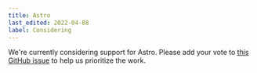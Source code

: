 ```yaml
---
title: Astro
last_edited: 2022-04-08
label: Considering
---
```


We're currently considering support for Astro. Please add your vote to [this GitHub issue](https://github.com/contentlayerdev/contentlayer/issues/171) to help us prioritize the work.
